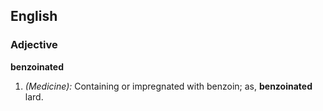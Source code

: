 ==English==

===Adjective===
'''benzoinated'''

#''(Medicine):''  Containing or impregnated with benzoin; as, '''benzoinated''' lard.